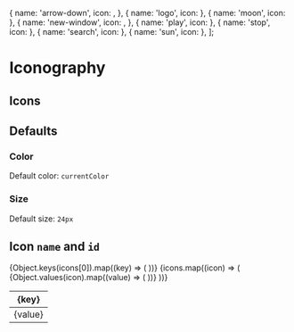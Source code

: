 
  {
    name: 'arrow-down',
    icon: <Icon name='arrow-down' height='24px' width='24px' />,
  },
  { name: 'logo', icon: <Icon name='logo' height='24px' width='24px' /> },
  { name: 'moon', icon: <Icon name='moon' height='24px' width='24px' /> },
  {
    name: 'new-window',
    icon: <Icon name='new-window' height='24px' width='24px' />,
  },
  { name: 'play', icon: <Icon name='play' height='24px' width='24px' /> },
  { name: 'stop', icon: <Icon name='stop' height='24px' width='24px' /> },
  { name: 'search', icon: <Icon name='search' height='24px' width='24px' /> },
  { name: 'sun', icon: <Icon name='sun' height='24px' width='24px' /> },
];

<Meta title='Design System/Icongraphy' />

# Iconography

## Icons

<IconGalleryMapped icons={icons} />

## Defaults

### Color

Default color: `currentColor`

### Size

Default size: `24px`

## Icon `name` and `id`

<table name='icons'>
  <thead>
    <tr>
      {Object.keys(icons[0]).map((key) => (
        <th>{key}</th>
      ))}
    </tr>
  </thead>
  <tbody>
    {icons.map((icon) => (
      <tr>
        {Object.values(icon).map((value) => (
          <td>{value}</td>
        ))}
      </tr>
    ))}
  </tbody>
</table>
